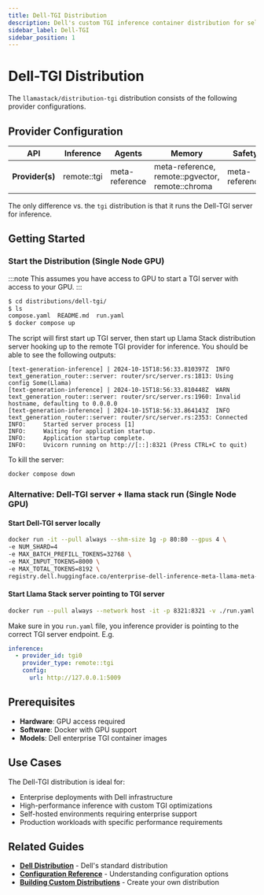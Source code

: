 ```yaml
---
title: Dell-TGI Distribution
description: Dell's custom TGI inference container distribution for self-hosted Llama Stack deployment
sidebar_label: Dell-TGI
sidebar_position: 1
---
```


# Dell-TGI Distribution

The `llamastack/distribution-tgi` distribution consists of the following provider configurations.

## Provider Configuration

| **API**         | **Inference** | **Agents**     | **Memory**                                       | **Safety**     | **Telemetry**  |
|-----------------|---------------|----------------|--------------------------------------------------|----------------|----------------|
| **Provider(s)** | remote::tgi   | meta-reference | meta-reference, remote::pgvector, remote::chroma | meta-reference | meta-reference |

The only difference vs. the `tgi` distribution is that it runs the Dell-TGI server for inference.

## Getting Started

### Start the Distribution (Single Node GPU)

:::note
This assumes you have access to GPU to start a TGI server with access to your GPU.
:::

```bash
$ cd distributions/dell-tgi/
$ ls
compose.yaml  README.md  run.yaml
$ docker compose up
```

The script will first start up TGI server, then start up Llama Stack distribution server hooking up to the remote TGI provider for inference. You should be able to see the following outputs:

```
[text-generation-inference] | 2024-10-15T18:56:33.810397Z  INFO text_generation_router::server: router/src/server.rs:1813: Using config Some(Llama)
[text-generation-inference] | 2024-10-15T18:56:33.810448Z  WARN text_generation_router::server: router/src/server.rs:1960: Invalid hostname, defaulting to 0.0.0.0
[text-generation-inference] | 2024-10-15T18:56:33.864143Z  INFO text_generation_router::server: router/src/server.rs:2353: Connected
INFO:     Started server process [1]
INFO:     Waiting for application startup.
INFO:     Application startup complete.
INFO:     Uvicorn running on http://[::]:8321 (Press CTRL+C to quit)
```

To kill the server:

```bash
docker compose down
```

### Alternative: Dell-TGI server + llama stack run (Single Node GPU)

#### Start Dell-TGI server locally

```bash
docker run -it --pull always --shm-size 1g -p 80:80 --gpus 4 \
-e NUM_SHARD=4
-e MAX_BATCH_PREFILL_TOKENS=32768 \
-e MAX_INPUT_TOKENS=8000 \
-e MAX_TOTAL_TOKENS=8192 \
registry.dell.huggingface.co/enterprise-dell-inference-meta-llama-meta-llama-3.1-8b-instruct
```

#### Start Llama Stack server pointing to TGI server

```bash
docker run --pull always --network host -it -p 8321:8321 -v ./run.yaml:/root/my-run.yaml --gpus=all llamastack/distribution-tgi --yaml_config /root/my-run.yaml
```

Make sure in you `run.yaml` file, you inference provider is pointing to the correct TGI server endpoint. E.g.

```yaml
inference:
  - provider_id: tgi0
    provider_type: remote::tgi
    config:
      url: http://127.0.0.1:5009
```

## Prerequisites

- **Hardware**: GPU access required
- **Software**: Docker with GPU support
- **Models**: Dell enterprise TGI container images

## Use Cases

The Dell-TGI distribution is ideal for:

- Enterprise deployments with Dell infrastructure
- High-performance inference with custom TGI optimizations
- Self-hosted environments requiring enterprise support
- Production workloads with specific performance requirements

## Related Guides

- **[Dell Distribution](./dell)** - Dell's standard distribution
- **[Configuration Reference](../configuration)** - Understanding configuration options
- **[Building Custom Distributions](../building_distro)** - Create your own distribution
